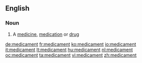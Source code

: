 ==English==

===Noun===
{{en-noun}}

# A [[medicine]], [[medication]] or [[drug]]

[[de:medicament]]
[[fr:medicament]]
[[ko:medicament]]
[[io:medicament]]
[[it:medicament]]
[[lt:medicament]]
[[hu:medicament]]
[[nl:medicament]]
[[oc:medicament]]
[[ta:medicament]]
[[vi:medicament]]
[[zh:medicament]]